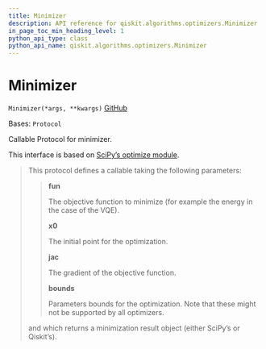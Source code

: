 ```yaml
---
title: Minimizer
description: API reference for qiskit.algorithms.optimizers.Minimizer
in_page_toc_min_heading_level: 1
python_api_type: class
python_api_name: qiskit.algorithms.optimizers.Minimizer
---
```


# Minimizer

<span id="qiskit.algorithms.optimizers.Minimizer" />

`Minimizer(*args, **kwargs)` [GitHub](https://github.com/qiskit/qiskit/tree/stable/0.22/qiskit/algorithms/optimizers/optimizer.py "view source code")

Bases: `Protocol`

Callable Protocol for minimizer.

This interface is based on [SciPy’s optimize module](https://docs.scipy.org/doc/scipy/reference/generated/scipy.optimize.minimize.html).

> This protocol defines a callable taking the following parameters:
>
> > **fun**
> >
> > The objective function to minimize (for example the energy in the case of the VQE).
> >
> > **x0**
> >
> > The initial point for the optimization.
> >
> > **jac**
> >
> > The gradient of the objective function.
> >
> > **bounds**
> >
> > Parameters bounds for the optimization. Note that these might not be supported by all optimizers.
>
> and which returns a minimization result object (either SciPy’s or Qiskit’s).

